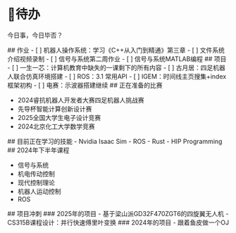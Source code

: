 

# 📂待办
今日事，今日毕否？

<TodoList>
  <TodoListFull>
    ## 作业
    - [ ] 机器人操作系统：学习《C++从入门到精通》第三章
    - [ ] 文件系统介绍视频录制
    - [ ] 信号与系统第二周作业
    - [ ] 信号与系统MATLAB编程
  </TodoListFull>
  <TodoListFull>
    ## 项目
    - [ ] 一生一芯：计算机教育中缺失的一课剩下的所有内容
    - [ ] 古月居：四足机器人联合仿真环境搭建
    - [ ] ROS：3.1 常用API
    - [ ] IGEM：时间线主页搜集+index框架初构
    - [ ] 电赛：示波器搭建继续
  </TodoListFull>
  ## 正在准备的比赛

  - 2024睿抗机器人开发者大赛四足机器人挑战赛
  - 先导杯智能计算创新设计赛
  - 2025全国大学生电子设计竞赛
  - 2024北京化工大学数学竞赛

  <TodoListRight>
    ## 目前正在学习的技能
    - Nvidia Isaac Sim
    - ROS
    - Rust
    - HIP Programming
  </TodoListRight>
</TodoList>

<TodoList>
  ## 2024年下半年课程

  - 信号与系统
  - 机电传动控制
  - 现代控制理论
  - 机器人运动控制
  - ROS

  <TodoListRight>
    ## 项目冲刺
    ### 2025年的项目
    - 基于梁山派GD32F470ZGT6的四旋翼无人机
    - CS315B课程设计：并行快速傅里叶变换
    ### 2024年的项目
    - 跟着鱼皮做一个OJ
  </TodoListRight>
</TodoList>